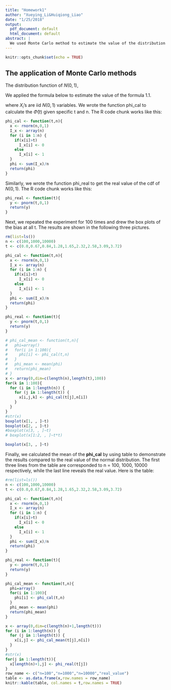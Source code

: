 ---
title: "Homework1"
author: "Xueying_Li&Huiqiong_Liao"
date: "1/25/2018"
output:
  pdf_document: default
  html_document: default
abstract: |
  We used Monte Carlo method to estimate the value of the distribution of N(0,1) at        $n \in \{10^2,10^3,10^4\}$ at $t \in                                                    \{0.0,0.67,0.84,1.28,1.65,2.32,2.58,3.09,3.72\}$. Then we formed the table consisting the mean value of 100 times the experiments and the true value. Also, we generated the box plots of the bias at all t.
---

```{r setup, include=FALSE}
knitr::opts_chunk$set(echo = TRUE)
```

## The application of Monte Carlo methods 

The distribution function of $N(0, 1)$, 
\begin{equation}
\Phi(t) = \int_{-\infty}^t \frac{1}{\sqrt{2\pi}} e^{-y^2 / 2} dy,
\tag{1.1}
\end{equation}

We applied the formula below to estimate the value of the formula 1.1.
\begin{equation}
\hat\Phi(t) = \frac{1}{n} \sum_{i=1}^n I(X_i \le t),
\tag{1.2}
\end{equation}

where $X_i$'s are iid $N(0, 1)$ variables. We wrote the function phi_cal to calculate the $\hat\Phi(t)$ given specific t and n. The R code chunk works like this:

```{r}
phi_cal <- function(t,n){
  x <- rnorm(n,0,1)
  I_x <- array(n)
  for (i in 1:n) {
    if(x[i]>t)
      I_x[i] <- 0
    else
      I_x[i] <- 1
  }
  phi <- sum(I_x)/n
  return(phi)
}
```

Similarly, we wrote the function phi_real to get the real value of the cdf of $N(0, 1)$. The R code chunk works like this:
```{r}
phi_real <- function(t){
  y <- pnorm(t,0,1)
  return(y)
}
```

Next, we repeated the experiment for 100 times and drew the box plots of the bias at all t. The results are shown in the following three pictures.

```{r, echo=FALSE,eval=TRUE,out.width='50%',fig.show='hold'}
rm(list=ls())
n <- c(100,1000,10000)
t <- c(0.0,0.67,0.84,1.28,1.65,2.32,2.58,3.09,3.72)

phi_cal <- function(t,n){
  x <- rnorm(n,0,1)
  I_x <- array(n)
  for (i in 1:n) {
    if(x[i]>t)
      I_x[i] <- 0
    else
      I_x[i] <- 1
  }
  phi <- sum(I_x)/n
  return(phi)
}

phi_real <- function(t){
  y <- pnorm(t,0,1)
  return(y)
}

# phi_cal_mean <- function(t,n){
#   phi=array()
#   for(i in 1:100){
#     phi[i] <- phi_cal(t,n)
#   }
#   phi_mean <- mean(phi)
#   return(phi_mean)
# }
x <- array(0,dim=c(length(n),length(t),100))
for(k in 1:100){
  for (i in 1:length(n)) {
    for (j in 1:length(t)) {
      x[i,j,k] <- phi_cal(t[j],n[i])
    }
  }
}
#str(x)
boxplot(x[1, , ]~t)
boxplot(x[2, , ]~t)
#boxplot(x[3, , ]~t)
# boxplot(x[1:2, , ]~t*t)
```
```{r, autodep = TRUE, eval=TRUE, echo=FALSE, fig.show='hold', out.width='50%'}
boxplot(x[3, , ]~t)
```

Finally, we calculated the mean of the **phi_cal** by using table to demonstrate the results compared to the real value of the normal distribution. The first three lines from the table are corresponded to n = 100, 1000, 10000 respectively, while the last line reveals the real value. Here is the table:

```{r, echo=FALSE,eval=TRUE}
#rm(list=ls())
n <- c(100,1000,10000)
t <- c(0.0,0.67,0.84,1.28,1.65,2.32,2.58,3.09,3.72)

phi_cal <- function(t,n){
  x <- rnorm(n,0,1)
  I_x <- array(n)
  for (i in 1:n) {
    if(x[i]>t)
      I_x[i] <- 0 
    else
      I_x[i] <- 1
  }
  phi <- sum(I_x)/n
  return(phi)
}

phi_real <- function(t){
  y <- pnorm(t,0,1)
  return(y)
}

phi_cal_mean <- function(t,n){
  phi=array()
  for(i in 1:100){
    phi[i] <- phi_cal(t,n)
  }
  phi_mean <- mean(phi)
  return(phi_mean)
}

x <- array(0,dim=c(length(n)+1,length(t)))
for (i in 1:length(n)) {
  for (j in 1:length(t)) {
    x[i,j] <- phi_cal_mean(t[j],n[i])
  }
}
#str(x)
for(j in 1:length(t)){
  x[length(n)+1,j] <- phi_real(t[j])
}
row_name <- c("n=100","n=1000","n=10000","real_value")
table <- as.data.frame(x,row.names = row_name)
knitr::kable(table, col.names = t,row.names = TRUE)
```